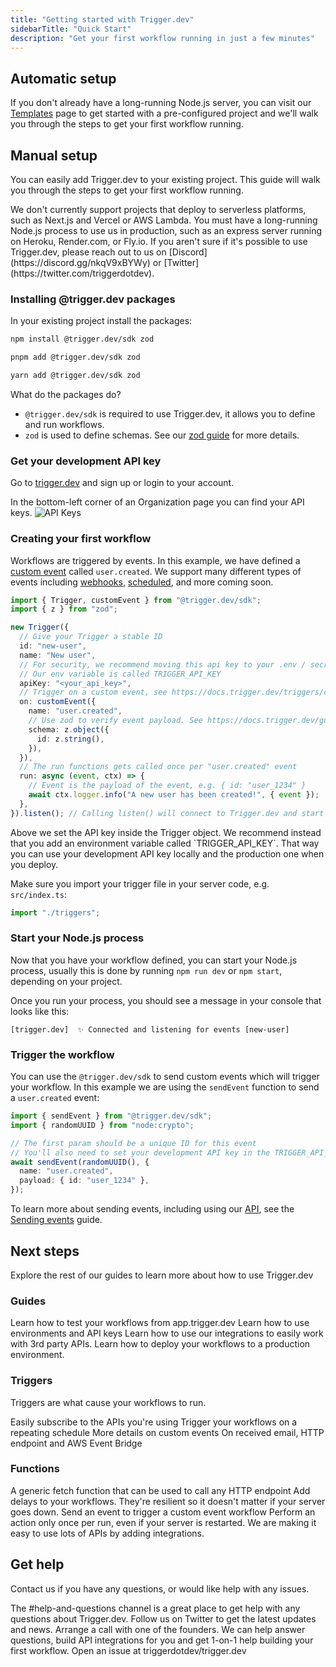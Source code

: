 ```yaml
---
title: "Getting started with Trigger.dev"
sidebarTitle: "Quick Start"
description: "Get your first workflow running in just a few minutes"
---
```


## Automatic setup

If you don't already have a long-running Node.js server, you can visit our [Templates](https://app.trigger.dev/templates) page to get started with a pre-configured project and we'll walk you through the steps to get your first workflow running.

## Manual setup

You can easily add Trigger.dev to your existing project. This guide will walk you through the steps to get your first workflow running.

<Note>
  We don't currently support projects that deploy to serverless platforms, such
  as Next.js and Vercel or AWS Lambda. You must have a long-running Node.js
  process to use us in production, such as an express server running on Heroku,
  Render.com, or Fly.io. If you aren't sure if it's possible to use Trigger.dev,
  please reach out to us on [Discord](https://discord.gg/nkqV9xBYWy) or
  [Twitter](https://twitter.com/triggerdotdev).
</Note>

### Installing @trigger.dev packages

In your existing project install the packages:

<Tabs>
  <Tab title="npm">

```bash
npm install @trigger.dev/sdk zod
```

  </Tab>
  <Tab title="pnpm">

```bash
pnpm add @trigger.dev/sdk zod
```

  </Tab>
  <Tab title="yarn">

```bash
yarn add @trigger.dev/sdk zod
```

  </Tab>
</Tabs>

What do the packages do?

- `@trigger.dev/sdk` is required to use Trigger.dev, it allows you to define and run workflows.
- `zod` is used to define schemas. See our [zod guide](/guides/zod) for more details.

### Get your development API key

Go to [trigger.dev](https://app.trigger.dev) and sign up or login to your account.

In the bottom-left corner of an Organization page you can find your API keys.
![API Keys](/images/api-keys.png)

### Creating your first workflow

Workflows are triggered by events. In this example, we have defined a [custom event](/triggers/custom-events) called `user.created`. We support many different types of events including [webhooks](/triggers/webhooks), [scheduled](/triggers/scheduled), and more coming soon.

```ts src/triggers.ts
import { Trigger, customEvent } from "@trigger.dev/sdk";
import { z } from "zod";

new Trigger({
  // Give your Trigger a stable ID
  id: "new-user",
  name: "New user",
  // For security, we recommend moving this api key to your .env / secrets file.
  // Our env variable is called TRIGGER_API_KEY
  apiKey: "<your_api_key>",
  // Trigger on a custom event, see https://docs.trigger.dev/triggers/custom-events
  on: customEvent({
    name: "user.created",
    // Use zod to verify event payload. See https://docs.trigger.dev/guides/zod
    schema: z.object({
      id: z.string(),
    }),
  }),
  // The run functions gets called once per "user.created" event
  run: async (event, ctx) => {
    // Event is the payload of the event, e.g. { id: "user_1234" }
    await ctx.logger.info("A new user has been created!", { event });
  },
}).listen(); // Calling listen() will connect to Trigger.dev and start listening for events
```

<Warning>
  Above we set the API key inside the Trigger object. We recommend instead that
  you add an environment variable called `TRIGGER_API_KEY`. That way you can use
  your development API key locally and the production one when you deploy.
</Warning>

Make sure you import your trigger file in your server code, e.g. `src/index.ts`:

```ts src/index.ts
import "./triggers";
```

### Start your Node.js process

Now that you have your workflow defined, you can start your Node.js process, usually this is done by running `npm run dev` or `npm start`, depending on your project.

Once you run your process, you should see a message in your console that looks like this:

```
[trigger.dev]  ✨ Connected and listening for events [new-user]
```

### Trigger the workflow

You can use the `@trigger.dev/sdk` to send custom events which will trigger your workflow. In this example we are using the `sendEvent` function to send a `user.created` event:

```ts
import { sendEvent } from "@trigger.dev/sdk";
import { randomUUID } from "node:crypto";

// The first param should be a unique ID for this event
// You'll also need to set your development API key in the TRIGGER_API_KEY environment variable
await sendEvent(randomUUID(), {
  name: "user.created",
  payload: { id: "user_1234" },
});
```

To learn more about sending events, including using our [API](/api-reference/events/sendEvent), see the [Sending events](/functions/send-event) guide.

## Next steps

Explore the rest of our guides to learn more about how to use Trigger.dev

### Guides

<CardGroup>
  <Card
    title="Testing workflows"
    icon="circle-check"
    href="/guides/running-tests"
  >
    Learn how to test your workflows from app.trigger.dev
  </Card>
  <Card title="Environments & API Keys" icon="key" href="/guides/environments">
    Learn how to use environments and API keys
  </Card>
  <Card
    title="Using Integrations"
    icon="grid-2-plus"
    href="/guides/using-integrations"
  >
    Learn how to use our integrations to easily work with 3rd party APIs.
  </Card>
  <Card title="Deployment" icon="cloud" href="/guides/deployment">
    Learn how to deploy your workflows to a production environment.
  </Card>
</CardGroup>

### Triggers

Triggers are what cause your workflows to run.

<CardGroup>
  <Card title="Webhooks" icon="rectangle-terminal" href="/triggers/webhooks">
    Easily subscribe to the APIs you're using
  </Card>
  <Card title="Scheduled" icon="clock" href="/triggers/scheduled">
    Trigger your workflows on a repeating schedule
  </Card>
  <Card title="Custom events" icon="code" href="/triggers/custom-events">
    More details on custom events
  </Card>
  <Card title="More coming soon" icon="bookmark">
    On received email, HTTP endpoint and AWS Event Bridge
  </Card>
</CardGroup>

### Functions

<CardGroup>
  <Card title="Fetch" icon="server" href="/functions/fetch">
    A generic fetch function that can be used to call any HTTP endpoint
  </Card>
  <Card title="Delays" icon="alarm-clock" href="/functions/delays">
    Add delays to your workflows. They're resilient so it doesn't matter if your
    server goes down.
  </Card>
  <Card title="Send event" icon="code" href="/functions/send-event">
    Send an event to trigger a custom event workflow
  </Card>
  <Card title="Run once" icon="code" href="/functions/run-once">
    Perform an action only once per run, even if your server is restarted.
  </Card>
</CardGroup>

<Card title="Integrations" icon="grid-2" href="/integrations">
  We are making it easy to use lots of APIs by adding integrations.
</Card>

## Get help

Contact us if you have any questions, or would like help with any issues.

<CardGroup>
  <Card
    title="Join our Discord server"
    icon="discord"
    href="https://discord.gg/kA47vcd8P6"
    color="#5865F2"
  >
    The #help-and-questions channel is a great place to get help with any
    questions about Trigger.dev.
  </Card>
  <Card
    title="Follow us on Twitter"
    icon="twitter"
    href="https://twitter.com/triggerdotdev"
    color="#1DA1F2"
  >
    Follow us on Twitter to get the latest updates and news.
  </Card>
  <Card
    title="Schedule a call"
    icon="phone"
    href="https://cal.com/team/triggerdotdev/support"
  >
    Arrange a call with one of the founders. We can help answer questions, build
    API integrations for you and get 1-on-1 help building your first workflow.
  </Card>
  <Card
    title="Give us a star on GitHub"
    icon="star"
    href="https://github.com/triggerdotdev/trigger.dev"
    color="#fbbf24"
  >
    Open an issue at triggerdotdev/trigger.dev
  </Card>
</CardGroup>
